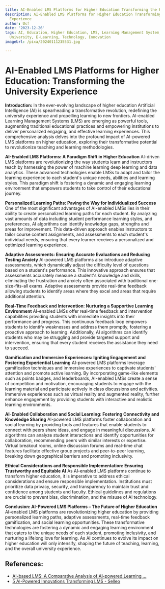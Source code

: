 ```yaml
---
title: AI-Enabled LMS Platforms for Higher Education Transforming the University Experience
description: AI-Enabled LMS Platforms for Higher Education Transforming the University
  Experience
author: Usf
date: '2023-12-26'
tags: AI, Education, Higher Education, LMS, Learning Management System, Online Learning,
  University, E-Learning, Technology, Innovation
imageUrl: /pixa/20240111235531.jpg

---
```

# AI-Enabled LMS Platforms for Higher Education: Transforming the University Experience

**Introduction:**
In the ever-evolving landscape of higher education Artificial  Intelligence  (AI) is spearheading a transformative revolution,  redefining the university experience and propelling learning to new  frontiers. AI-enabled Learning Management Systems (LMS) are emerging as powerful tools,  augmenting traditional educational practices and empowering institutions  to deliver personalized engaging,  and effective learning experiences. This comprehensive analysis delves  into the profound impact of AI-powered LMS platforms on higher education, exploring  their transformative potential to revolutionize  teaching and learning  methodologies.

**AI-Enabled LMS  Platforms: A  Paradigm Shift in Higher Education**
AI-driven LMS platforms are revolutionizing the way students learn and instructors teach by harnessing the power of  machine  learning deep learning  and data analytics. These advanced technologies enable LMSs to adapt and tailor  the learning experience to each student's unique needs, abilities and learning styles. This paradigm shift is fostering a dynamic and engaging learning environment that empowers students to take control of  their educational journey.

**Personalized Learning Paths: Paving the Way for Individualized  Success**
One of the most significant advantages of AI-enabled LMSs lies in their ability to create personalized learning paths for each student. By analyzing vast amounts of data including student performance learning styles,  and preferences,  AI algorithms can identify knowledge gaps, strengths and areas for improvement. This data-driven approach enables instructors to tailor course content assignments, and assessments to each student's individual needs, ensuring that every learner receives a personalized and optimized  learning experience.

**Adaptive Assessments: Ensuring Accurate Evaluations  and  Reducing Testing Anxiety**
AI-powered LMS platforms also introduce adaptive assessments,  which dynamically adjust the difficulty level of questions based on a student's performance. This innovative approach ensures that assessments  accurately measure a student's knowledge and skills,  eliminating the frustration and anxiety often associated  with traditional one-size-fits-all exams. Adaptive assessments provide real-time feedback  allowing students to identify areas where they excel and areas that require additional attention.

**Real-Time Feedback and Intervention: Nurturing a Supportive Learning Environment**
AI-enabled LMSs  offer  real-time feedback and intervention capabilities providing students with immediate insights into their performance  and progress. This continuous feedback loop empowers students to identify weaknesses and address them promptly, fostering a  proactive approach to learning. Additionally, AI algorithms can identify  students who may be struggling and provide targeted support and intervention, ensuring  that every student receives the assistance they need to succeed.

**Gamification and Immersive Experiences: Igniting Engagement  and Fostering Experiential Learning**
AI-powered LMS platforms leverage gamification  techniques  and immersive experiences to captivate students' attention and promote  active learning. By incorporating  game-like elements such as points badges, and leaderboards, AI-enabled LMSs create a sense of competition and  motivation, encouraging students to engage with the learning  material and participate  actively in class discussions and activities. Immersive experiences such as  virtual  reality and augmented reality, further enhance engagement by providing students with interactive  and  realistic learning environments.

**AI-Enabled Collaboration and Social Learning: Fostering Connectivity and Knowledge Sharing**
AI-powered LMS platforms foster collaboration and social learning  by providing tools and features that enable students  to  connect with peers share ideas, and engage in meaningful discussions. AI algorithms can analyze student  interactions and identify opportunities for collaboration, recommending peers with similar  interests or expertise. Virtual breakout rooms, online discussion forums and real-time  chat features facilitate effective group projects and peer-to-peer learning,  breaking  down geographical  barriers and promoting inclusivity.

**Ethical Considerations and Responsible  Implementation: Ensuring Trustworthy  and Equitable AI**
As AI-enabled LMS platforms continue to transform higher education, it is imperative to address ethical considerations and ensure  responsible implementation. Institutions must prioritize data privacy, security, and transparency to maintain trust and confidence among students and faculty. Ethical guidelines and regulations are crucial to prevent bias, discrimination, and the misuse of AI technology.

**Conclusion: AI-Powered LMS Platforms – The Future of Higher Education**
AI-enabled LMS platforms are revolutionizing higher education  by providing  personalized learning paths, adaptive assessments, real-time feedback gamification, and social  learning  opportunities. These transformative  technologies  are fostering a dynamic and engaging  learning environment that caters to the unique needs of each student, promoting inclusivity, and nurturing a lifelong love for  learning. As AI continues to evolve its impact on higher education will only intensify, shaping the future of teaching, learning, and the overall university experience.

## References:
- [AI-based LMS: A Comparative Analysis of AI-powered Learning ...](https://ddi-dev.com/blog/programming/ai-based-lms-a-comparative-analysis-of-ai-powered-learning-platforms/)
- [5 AI-Powered Innovations Transforming LMS - Selleo](https://selleo.com/blog/5-ai-powered-innovations-transforming-learning-management-systems-and-changing-e-learning-industry)
